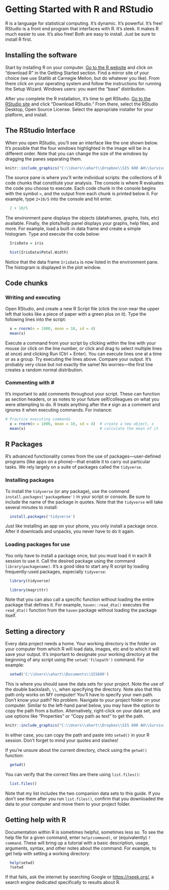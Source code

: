 # Getting Started with R and RStudio

R is a language for statistical computing. It's dynamic. It's powerful. It's free! RStudio is a front end program that interfaces with R. It's sleek. It makes R much easier to use. It's also free! Both are easy to install. Just be sure to install R first.

## Installing the software
Start by installing R on your computer. [Go to the R website](https://www.r-project.org/) and click on "download R" in the Getting Started section. Find a mirror site of your choice (we use Statlib at Carnegie Mellon, but do whatever you like). From there click on your operating system and follow the instructions for running the Setup Wizard. Windows users: you want the "base" distribution.

After you complete the R installation, it's time to get RStudio. [Go to the RStudio site](https://rstudio.com/) and click "Download RStudio." From there, select the RStudio Desktop, Open Source License. Select the appropriate installer for your platform, and install. 

## The RStudio Interface
When you open RStudio, you'll see an interface like the one shown below. It's possible that the four windows highlighted in the image will be in a different order. Note that you can change the size of the windows by dragging the panes separating them. 

```{r interface, echo=FALSE, eval=TRUE, out.width = '90%',fig.align = 'center', fig.cap="RStudio Interface"}
knitr::include_graphics("C:\\Users\\ahart\\Dropbox\\SIS 600 AH\\SurvivalGuide\\rstudiowindow.jpg")
```

The source pane is where you'll write individual scripts: the collections of R code chunks that constitute your analysis. The console is where R evaluates the code you choose to execute. Each code chunk in the console begins with the symbol `>`, and the output from each chunk is printed below it. For example, type `2+10/5` into the console and hit enter.

````{r simple, eval=TRUE, collapse=TRUE}
  2 + 10/5
````
The environment pane displays the objects (dataframes, graphs, lists, etc) available. Finally, the plots/help panel displays your graphs, help files, and more. For example, load a built`-`in data frame and create a simple histogram. Type and execute the code below:

```{r histex, eval=TRUE, out.width="70%",fig.align = 'center'}
  IrisData = iris

  hist(IrisData$Petal.Width)
```

Notice that the data frame `IrisData` is now listed in the environment pane. The histogram is displayed in the plot window.


## Code chunks

### Writing and executing
Open RStudio, and create a new R Script file (click the icon near the upper left that looks like a piece of paper with a green plus on it). Type the following lines into the script:

```{r trial,eval=TRUE}
  x = rnorm(n = 1000, mean = 10, sd = 4)
  mean(x)
```

Execute a command from your script by clicking within the line with your mouse (or click on the line number, or click and drag to select multiple lines at once) and clicking Run (Ctrl + Enter). You can execute lines one at a time or as a group. Try executing the lines above. Compare your output. It's probably very close but not exactly the same! No worries---the first line creates a random normal distribution.

### Commenting with &#35;
It's important to add comments throughout your script. These can function as section headers, or as notes to your future self/colleagues on what you were attempting to do. R treats anything after the `#` sign as a comment and ignores it when executing commands. For instance:

````{r comment}
# Practice executing commands    
  x = rnorm(n = 1000, mean = 10, sd = 4)  # create a new object, x
  mean(x)                                 # calculate the mean of it
````

## R Packages

R's advanced functionality comes from the use of packages---user-defined programs (like apps on a phone)---that enable it to carry out particular tasks. We rely largely on a suite of packages called the `tidyverse`.

### Installing packages
 To install the `tidyverse` (or any package), use the command `install.packages('packageName')` in your script or console. Be sure to include the name of the package in quotes. Note that the `tidyverse` will take several minutes to install:

```{r install}
  install.packages('tidyverse')
```

Just like installing an app on your phone, you only install a package once. After it downloads and unpacks, you never have to do it again.

### Loading packages for use
You only have to install a package once, but you must load it in each R session to use it. Call the desired package using the command `library(packagename)`. It's a good idea to start any R script by loading frequently-used packages, especially `tidyverse`:

```{r library, eval = TRUE}
  library(tidyverse)
```
```{r hidden, results='hide',echo=FALSE, message=FALSE, warning=FALSE,eval = TRUE}
  library(magrittr)
```

Note that you can also call a specific function without loading the entire package that defines it. For example, `haven::read_dta()` executes the `read_dta()` function from the `haven` package without loading the package itself.

## Setting a directory
Every data project needs a home. Your working directory is the folder on your computer from which R will load data, images, etc and to which it will save your output. It's important to designate your working directory at the beginning of any script using the `setwd('filepath')` command. For example:

```{r wd}
  setwd('C:\\Users\\ahart\\Documents\\SIS600')
```

This is where you should save the data sets for your project. Note the use of the double backslash, `\\`, when specifying the directory. Note also that this path only works on MY computer! You'll have to specify your own path. Don't know your path? No problem. Navigate to your project folder on your computer. Similar to the left-hand panel below, you may have the option to copy the path from a button. Alternatively, right-click on your data set, and use options like "Properties" or "Copy path as text" to get the path. 

```{r pathfind, echo=FALSE, eval=TRUE, out.width = '90%',fig.align = 'center', fig.cap="Finding your directory's path"}
knitr::include_graphics("C:\\Users\\ahart\\Dropbox\\SIS 600 AH\\SurvivalGuide\\settingwd.jpg")
```

In either case, you can copy the path and paste into `setwd()` in your R session. Don't forget to mind your quotes and slashes! 

If you're unsure about the current directory, check using the `getwd()` function:
```{r getwd, eval = TRUE}
  getwd()
```

You can verify that the correct files are there using `list.files()`:

```{r listfiles, eval = TRUE}
  list.files()
```

Note that my list includes the two companion data sets to this guide. If you don't see them after you run `list.files()`, confirm that you downloaded the data to your computer and move them to your project folder.

## Getting help with R
Documentation within R is sometimes helpful, sometimes less so. To see the help file for a given command, enter `help(command)`, or (equivalently) `?command`. These will bring up a tutorial with a basic description, usage, arguments, syntax, and other notes about the command. For example, to get help with setting a working directory:

```{r help}
  help(setwd)
  ?setwd
```

If that fails, ask the internet by searching Google or <https://rseek.org/>, a search engine dedicated specifically to results about R.
